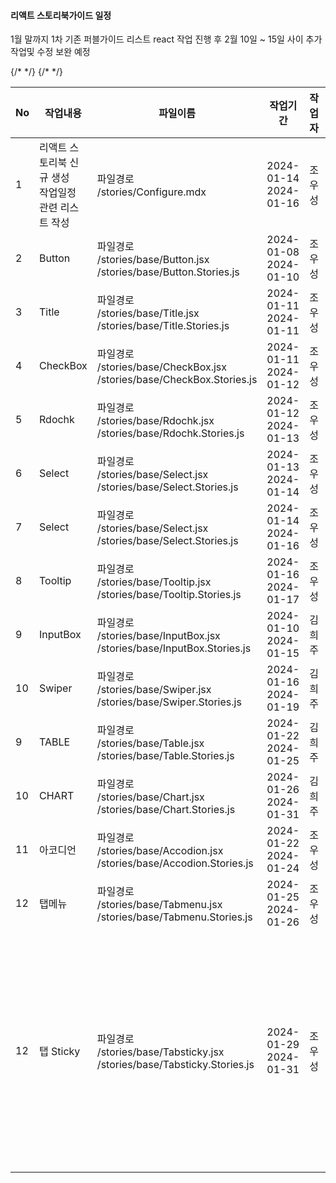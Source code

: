

<Meta title="dndMobile Publish Guide" />

<div className="sb-container">
  <div className="wrap">
    <h4>리액트 스토리북가이드 일정</h4>
    <p> 1월 말까지 1차 기존 퍼블가이드 리스트 react 작업 진행 후 2월 10일 ~ 15일 사이 추가 작업및 수정 보완 예정 </p>
    <table>
      <colgroup>
        <col width="5%"></col>
        <col width="*%"></col>
        <col width="*%"></col>
        <col width="13%"></col>
        <col width="10%"></col>
        {/* <col width="13%"></col> */}
        <col width="8%"></col>
        <col width="12%"></col>
      </colgroup>
      <thead>
        <tr>
          <th>No</th>
          <th>작업내용</th>
          <th>파일이름</th>
          <th>작업기간</th>
          <th>작업자</th>
          {/* <th>작업일</th> */}
          <th>상태</th>
          <th>비고</th>
        </tr>
      </thead>
      <tbody>
        <tr>
          <td>1</td>
          <td>리액트 스토리북 신규 생성 <br/> 작업일정 관련 리스트 작성</td>
          <td>
              파일경로 <br/> /stories/Configure.mdx 
          </td>
          <td>2024-01-14 <br/> 2024-01-16 </td>
          <td>조우성</td>
          <td>완료</td>
          <td></td>
        </tr>
        <tr>
          <td>2</td>
          <td>Button</td>
          <td>
              파일경로 <br/> /stories/base/Button.jsx <br/> /stories/base/Button.Stories.js <br/>
          </td>
          <td>2024-01-08 <br/> 2024-01-10 </td>
          <td>조우성</td>
          <td>완료</td>
          <td></td>
        </tr>
        <tr>
          <td>3</td>
          <td>Title</td>
          <td>
              파일경로 <br/>
              /stories/base/Title.jsx <br/> /stories/base/Title.Stories.js <br/>
          </td>
          <td>2024-01-11 <br/> 2024-01-11 </td>
          <td>조우성</td>
          <td>완료</td>
          <td></td>
        </tr>
        <tr>
          <td>4</td>
          <td>CheckBox</td>
          <td>
              파일경로 <br/>
              /stories/base/CheckBox.jsx <br/> /stories/base/CheckBox.Stories.js <br/> 
          </td>
          <td>2024-01-11 <br/> 2024-01-12 </td>
          <td>조우성</td>
          <td>완료</td>
          <td></td>
        </tr>
        <tr>
          <td>5</td>
          <td>Rdochk</td>
          <td>
              파일경로 <br/>
              /stories/base/Rdochk.jsx <br/> /stories/base/Rdochk.Stories.js <br/> 
          </td>
          <td>2024-01-12 <br/> 2024-01-13 </td>
          <td>조우성</td>
          <td>완료</td>
          <td></td>
        </tr>
        <tr>
          <td>6</td>
          <td>Select</td>
          <td>
              파일경로 <br/>
              /stories/base/Select.jsx <br/> /stories/base/Select.Stories.js <br/> 
          </td>
          <td>2024-01-13 <br/> 2024-01-14 </td>
          <td>조우성</td>
          <td>완료</td>
          <td></td>
        </tr>
        <tr>
          <td>7</td>
          <td>Select</td>
          <td>
              파일경로 <br/>
              /stories/base/Select.jsx <br/> /stories/base/Select.Stories.js <br/> 
          </td>
          <td>2024-01-14 <br/> 2024-01-16 </td>
          <td>조우성</td>
          <td>완료</td>
          <td></td>
        </tr>
        <tr>
          <td>8</td>
          <td>Tooltip</td>
          <td>
              파일경로 <br/>
              /stories/base/Tooltip.jsx <br/> /stories/base/Tooltip.Stories.js <br/> 
          </td>
          <td>2024-01-16 <br/> 2024-01-17 </td>
          <td>조우성</td>
          <td>완료</td>
          <td></td>
        </tr>
        <tr>
          <td>9</td>
          <td>InputBox</td>
          <td>
              파일경로 <br/>
              /stories/base/InputBox.jsx <br/> /stories/base/InputBox.Stories.js <br/> 
          </td>
          <td>2024-01-10 <br/> 2024-01-15 </td>
          <td>김희주</td>
          <td>완료</td>
          <td></td>
        </tr>
        <tr>
          <td>10</td>
          <td>Swiper</td>
          <td>
              파일경로 <br/>
              /stories/base/Swiper.jsx <br/> /stories/base/Swiper.Stories.js <br/> 
          </td>
          <td>2024-01-16 <br/> 2024-01-19 </td>
          <td>김희주</td>
          <td>완료</td>
          <td></td>
        </tr>
        <tr>
          <td>9</td>
          <td>TABLE</td>
          <td>
              파일경로 <br/>
              /stories/base/Table.jsx <br/> /stories/base/Table.Stories.js <br/> 
          </td>
          <td>2024-01-22 <br/> 2024-01-25 </td>
          <td>김희주</td>
          <td></td>
          <td></td>
        </tr>
        <tr>
          <td>10</td>
          <td>CHART</td>
          <td>
              파일경로 <br/>
              /stories/base/Chart.jsx <br/> /stories/base/Chart.Stories.js <br/> 
          </td>
          <td>2024-01-26 <br/> 2024-01-31 </td>
          <td>김희주</td>
          <td></td>
          <td></td>
        </tr>
        <tr>
          <td>11</td>
          <td>아코디언</td>
          <td>
              파일경로 <br/>
              /stories/base/Accodion.jsx <br/> /stories/base/Accodion.Stories.js <br/> 
          </td>
          <td>2024-01-22 <br/> 2024-01-24 </td>
          <td>조우성</td>
          <td></td>
          <td></td>
        </tr>
        <tr>
          <td>12</td>
          <td>탭메뉴</td>
          <td>
              파일경로 <br/>
              /stories/base/Tabmenu.jsx <br/> /stories/base/Tabmenu.Stories.js <br/> 
          </td>
          <td>2024-01-25 <br/> 2024-01-26 </td>
          <td>조우성</td>
          <td></td>
          <td></td>
        </tr>
        <tr>
          <td>12</td>
          <td>탭 Sticky</td>
          <td>
              파일경로 <br/>
              /stories/base/Tabsticky.jsx <br/> /stories/base/Tabsticky.Stories.js <br/> 
          </td>
          <td>2024-01-29 <br/> 2024-01-31 </td>
          <td>조우성</td>
          <td></td>
          <td>신규 - 전지우 과장님 퍼블 가이드 추가</td>
        </tr>
      </tbody>
    </table>
  </div>
</div>